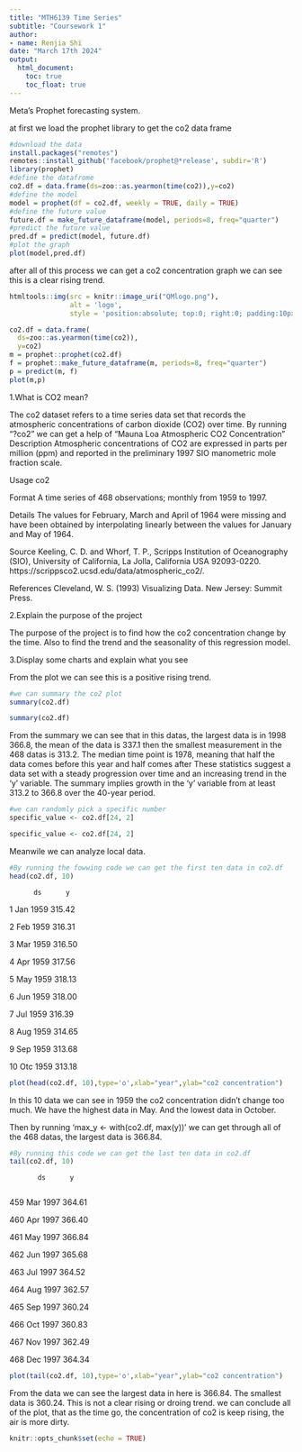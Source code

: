 ---
title: "MTH6139 Time Series"
subtitle: "Coursework 1"
author:
- name: Renjia Shi
date: "March 17th 2024"
output:
  html_document:
    toc: true
    toc_float: true
---


Meta’s Prophet forecasting system.

at first we load the prophet library to get the co2 data frame


```{r eval=FALSE, include=TRUE}
#download the data
install.packages("remotes")
remotes::install_github('facebook/prophet@*release', subdir='R')
library(prophet)
#define the datafrome
co2.df = data.frame(ds=zoo::as.yearmon(time(co2)),y=co2)
#define the model
model = prophet(df = co2.df, weekly = TRUE, daily = TRUE)
#define the future value
future.df = make_future_dataframe(model, periods=8, freq="quarter")
#predict the future value
pred.df = predict(model, future.df)
#plot the graph
plot(model,pred.df)
```



after all of this process we can get a co2 concentration graph
we can see this is a clear rising trend.



```{r, echo=FALSE}
htmltools::img(src = knitr::image_uri("QMlogo.png"), 
               alt = 'logo', 
               style = 'position:absolute; top:0; right:0; padding:10px; width:30%;')

co2.df = data.frame(
  ds=zoo::as.yearmon(time(co2)), 
  y=co2)
m = prophet::prophet(co2.df)
f = prophet::make_future_dataframe(m, periods=8, freq="quarter")
p = predict(m, f)
plot(m,p)

```



1.What is CO2 mean?

  The co2 dataset refers to a time series data set that records the atmospheric concentrations of carbon dioxide (CO2) over time.
  By running "?co2" we can get a help of "Mauna Loa Atmospheric CO2 Concentration"
Description
  Atmospheric concentrations of CO2 are expressed in parts per million (ppm) and reported in the    preliminary 1997 SIO manometric mole fraction scale.


Usage
  co2
  
Format
  A time series of 468 observations; monthly from 1959 to 1997.

Details
  The values for February, March and April of 1964 were missing and have been obtained by interpolating linearly between the values for January and May of 1964.

Source
  Keeling, C. D. and Whorf, T. P., Scripps Institution of Oceanography (SIO), University of California, La Jolla, California USA 92093-0220.
https://scrippsco2.ucsd.edu/data/atmospheric_co2/.

References
  Cleveland, W. S. (1993) Visualizing Data. New Jersey: Summit Press.

2.Explain the purpose of the project

  The purpose of the project is to find how the co2 concentration change by the time. Also to find the trend and the seasonality of this regression model.
  
3.Display some charts and explain what you see

From the plot we can see this is a positive rising trend.


```{r eval=FALSE, include=TRUE}
#we can summary the co2 plot
summary(co2.df)
```

```{r, echo=FALSE}
summary(co2.df)

```
From the summary we can see that in this datas, the largest data is in 1998 366.8, the mean of the data is 337.1 then the smallest measurement in the 468 datas is 313.2.
The median time point is 1978, meaning that half the data comes before this year and half comes after
These statistics suggest a data set with a steady progression over time and an increasing trend in the 'y' variable. The summary implies growth in the 'y' variable from at least 313.2 to 366.8 over the 40-year period.


```{r eval=FALSE, include=TRUE}
#we can randomly pick a specific number
specific_value <- co2.df[24, 2]
```

```{r, echo=FALSE}
specific_value <- co2.df[24, 2]

```



Meanwile we can analyze local data.


```{r eval=FALSE, include=TRUE}
#By running the fowwing code we can get the first ten data in co2.df
head(co2.df, 10)
```




          ds      y
1   Jan 1959   315.42

2   Feb 1959   316.31

3   Mar 1959   316.50

4   Apr 1959   317.56

5   May 1959   318.13

6   Jun 1959   318.00

7   Jul 1959   316.39

8   Aug 1959   314.65

9   Sep 1959   313.68

10  Otc 1959   313.18



```{r, echo=FALSE}
plot(head(co2.df, 10),type='o',xlab="year",ylab="co2 concentration")


```


In this 10 data we can see in 1959 the co2 concentration didn't change too much. We have the highest data in May. And the lowest data in October.

Then by running 'max_y <- with(co2.df, max(y))'
we can get through all of the 468 datas, the largest data is 366.84.






```{r eval=FALSE, include=TRUE}
#By running this code we can get the last ten data in co2.df
tail(co2.df, 10)
```



           ds      y
           
459  Mar 1997  364.61

460  Apr 1997  366.40

461  May 1997  366.84

462  Jun 1997  365.68

463  Jul 1997  364.52

464  Aug 1997  362.57

465  Sep 1997  360.24

466  Oct 1997  360.83

467  Nov 1997  362.49

468  Dec 1997  364.34



```{r, echo=FALSE}
plot(tail(co2.df, 10),type='o',xlab="year",ylab="co2 concentration")


```


 
From the data we can see the largest data in here is 366.84. The smallest data is 360.24.
This is not a clear rising or droing trend.
we can conclude all of the plot, that as the time go, the concentration of co2 is keep rising, the air is more dirty.




```{r setup, include=FALSE}

knitr::opts_chunk$set(echo = TRUE)


```

